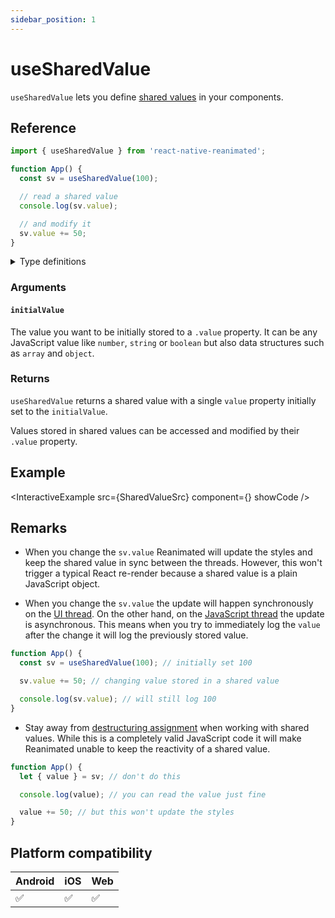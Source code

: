 ```yaml
---
sidebar_position: 1
---
```


# useSharedValue

`useSharedValue` lets you define [shared values](/docs/fundamentals/glossary#shared-value) in your components.

## Reference

```javascript
import { useSharedValue } from 'react-native-reanimated';

function App() {
  const sv = useSharedValue(100);

  // read a shared value
  console.log(sv.value);

  // and modify it
  sv.value += 50;
}
```

<details>
<summary>Type definitions</summary>

```typescript
type SharedValue<T> = { value: T };

function useSharedValue<T>(initialValue: T): SharedValue<T>;
```

</details>

### Arguments

#### `initialValue`

The value you want to be initially stored to a `.value` property. It can be any JavaScript value like `number`, `string` or `boolean` but also data structures such as `array` and `object`.

### Returns

`useSharedValue` returns a shared value with a single `value` property initially set to the `initialValue`.

Values stored in shared values can be accessed and modified by their `.value` property.

## Example


<InteractiveExample src={SharedValueSrc} component={<SharedValue />} showCode />

## Remarks

- When you change the `sv.value` Reanimated will update the styles and keep the shared value in sync between the threads. However, this won't trigger a typical React re-render because a shared value is a plain JavaScript object.

- When you change the `sv.value` the update will happen synchronously on the [UI thread](/docs/fundamentals/glossary#ui-thread). On the other hand, on the [JavaScript thread](/docs/fundamentals/glossary#javascript-thread) the update is asynchronous. This means when you try to immediately log the `value` after the change it will log the previously stored value.

<Indent>

```javascript
function App() {
  const sv = useSharedValue(100); // initially set 100

  sv.value += 50; // changing value stored in a shared value

  console.log(sv.value); // will still log 100
}
```

</Indent>

- Stay away from [destructuring assignment](https://developer.mozilla.org/en-US/docs/Web/JavaScript/Reference/Operators/Destructuring_assignment) when working with shared values. While this is a completely valid JavaScript code it will make Reanimated unable to keep the reactivity of a shared value.

<Indent>

```javascript
function App() {
  let { value } = sv; // don't do this

  console.log(value); // you can read the value just fine

  value += 50; // but this won't update the styles
}
```

</Indent>

## Platform compatibility

<div className="compatibility">

| Android | iOS | Web |
| ------- | --- | --- |
| ✅      | ✅  | ✅  |

</div>
